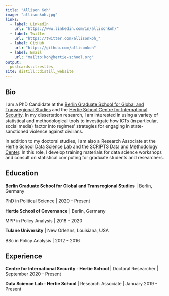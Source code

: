 ```yaml
---
title: "Allison Koh"
image: "allisonkoh.jpg"
links:
  - label: LinkedIn
    url: "https://www.linkedin.com/in/allisonkoh/"
  - label: Twitter
    url: "https://twitter.com/allisonkoh_"
  - label: GitHub
    url: "https://github.com/allisonkoh"
  - label: Email
    url: "mailto:koh@hertie-school.org"
output:
  postcards::trestles
site: distill::distill_website
---
```

 
## Bio

I am a PhD Candidate at the [Berlin Graduate School for Global and Transregional Studies](https://www.scripts-berlin.eu/birt/bgts/index.html) and the [Hertie School Centre for International Security](https://www.hertie-school.org/en/international-security).<!-- Broadly speaking, my research interests comprise of the politics and measurement of repression, political violence, and social media use.--> In my dissertation research, I am interested in using a variety of statistical and methodological tools to investigate how ICTs (in particular, social media) factor into regimes' strategies for engaging in state-sanctioned violence against civilians.

In addition to my doctoral studies, I am also a Research Associate at the [Hertie School Data Science Lab](https://www.hertie-school.org/en/datasciencelab) and the [SCRIPTS Data and Methodology Center](https://www.scripts-berlin.eu/research/data-and-methodology-center/index.html). In this role, I develop training materials for data science workshops and consult on statistical computing for graduate students and researchers.

## Education

**Berlin Graduate School for Global and Transregional Studies** | Berlin, Germany

PhD in Political Science | 2020 - Present

**Hertie School of Governance** | Berlin, Germany

MPP in Policy Analysis | 2018 - 2020

**Tulane University** | New Orleans, Louisiana, USA

BSc in Policy Analysis | 2012 - 2016

## Experience

**Centre for International Security - Hertie School** | Doctoral Researcher | September 2020 - Present

**Data Science Lab - Hertie School** | Research Associate | January 2019 - Present
